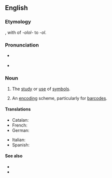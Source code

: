 ==English==

===Etymology===
{{suffix|symbol|ology|lang=en}}, with {{glossary|haplology}} of ''-olol-'' to ''-ol''.
{{cln|en|haplological forms}}

===Pronunciation===
* {{a|GenAm}} {{IPA|[sɪmˈbɑlədʒi]|lang=en}}
* {{a|RP}} {{IPA|[sɪmˈbɒlədʒi]|lang=en}}

===Noun===
{{en-noun|~|symbologies}}

# {{lb|en|uncountable}} The [[study]] or [[use]] of [[symbol]]s.
# {{lb|en|countable}} An [[encoding]] scheme, particularly for [[barcode]]s.

====Translations====
{{trans-top|study of symbols}}
* Catalan: {{t|ca|simbologia|f}}
* French: {{t+|fr|symbologie|f}}
* German: {{t|de|Symbologie|f}}
{{trans-mid}}
* Italian: {{t+|it|simbologia|f}}
* Spanish: {{t|es|simbología|f}}
{{trans-bottom}}

====See also====
* {{l|en|semiology}}
* {{l|en|semiotics}}